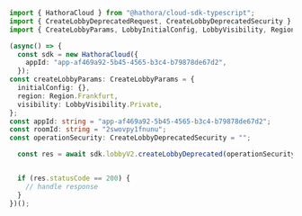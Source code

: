 ```typescript CreateLobbyDeprecated.ts
import { HathoraCloud } from "@hathora/cloud-sdk-typescript";
import { CreateLobbyDeprecatedRequest, CreateLobbyDeprecatedSecurity } from "@hathora/cloud-sdk-typescript/dist/sdk/models/operations";
import { CreateLobbyParams, LobbyInitialConfig, LobbyVisibility, Region } from "@hathora/cloud-sdk-typescript/dist/sdk/models/shared";

(async() => {
  const sdk = new HathoraCloud({
    appId: "app-af469a92-5b45-4565-b3c4-b79878de67d2",
  });
const createLobbyParams: CreateLobbyParams = {
  initialConfig: {},
  region: Region.Frankfurt,
  visibility: LobbyVisibility.Private,
};
const appId: string = "app-af469a92-5b45-4565-b3c4-b79878de67d2";
const roomId: string = "2swovpy1fnunu";
const operationSecurity: CreateLobbyDeprecatedSecurity = "";

  const res = await sdk.lobbyV2.createLobbyDeprecated(operationSecurity, createLobbyParams, appId, roomId);


  if (res.statusCode == 200) {
    // handle response
  }
})();
```

